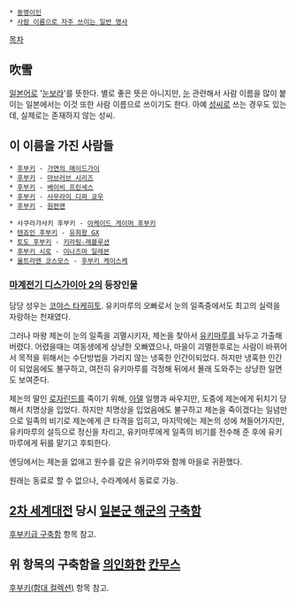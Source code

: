  * [[동명이인]]
 * [[사람 이름으로 자주 쓰이는 일반 명사]]

[[목차]]

== 吹雪 ==
[[일본어]]로 '[[눈보라]]'를 뜻한다. 별로 좋은 뜻은 아니지만, [[눈]] 관련해서 사람 이름을 많이 붙이는 일본에서는 이것 또한 사람 이름으로 쓰이기도 한다. 아예 [[성씨]]로 쓰는 경우도 있는데, 실제로는 존재하지 않는 성씨.


== 이 이름을 가진 사람들 ==
 * [[후부키(가면의 메이드가이)|후부키]] - [[가면의 메이드가이]]
 * [[후부키(마브러브 시리즈)|후부키]] - [[마브러브 시리즈]]
 * [[후부키(베이비 프린세스)|후부키]] - [[베이비 프린세스]]
 * [[후부키(사무라이 디퍼 쿄우)|후부키]] - [[사무라이 디퍼 쿄우]]
 * [[후부키(원펀맨)|후부키]] - [[원펀맨]]

 * 사쿠라가사키 후부키 - [[아케이드 게이머 후부키]]
 * [[텐죠인 후부키]] - [[유희왕 GX]]
 * [[토도 후부키]] - [[키라링☆레볼루션]]
 * [[후부키 시로]] - [[이나즈마 일레븐]]
 * [[울트라맨 코스모스]] - [[후부키 케이스케]]
=== [[마계전기 디스가이아 2]]의 등장인물 ===
담당 성우는 [[코야스 타케히토]]. 유키마루의 오빠로서 눈의 일족중에서도 최고의 실력을 자랑하는 천재였다.

그러나 마왕 제논이 눈의 일족을 괴멸시키자, 제논을 찾아서 [[유키마루]]를 놔두고 가출해버렸다. 어렸을때는 여동생에게 상냥한 오빠였으나, 마을이 괴멸한후로는 사람이 바뀌어서 목적을 위해서는 수단방법을 가리지 않는 냉혹한 인간이되었다. 하지만 냉혹한 인간이 되었음에도 불구하고, 여전히 유키마루를 걱정해 뒤에서 몰래 도와주는 상냥한 일면도 보여준다.

제논의 딸인 [[로자린드]]를 죽이기 위해, [[아델]] 일행과 싸우지만, 도중에 제논에게 뒤치기 당해서 치명상을 입었다. 하지만 치명상을 입었음에도 불구하고 제논을 죽이겠다는 일념만으로 일족의 비기로 제논에게 큰 타격을 입히고, 마지막에는 제논의 성에 쳐들어가지만, 유키마루의 설득으로 정신을 차리고, 유키마루에게 일족의 비기를 전수해 준 후에 유키마루에게 뒤를 맡기고 후퇴한다.

엔딩에서는 제논을 없애고 원수를 갚은 유키마루와 함께 마을로 귀환했다.

원래는 동료로 할 수 없으나, 수라계에서 동료로 가능.


== [[2차 세계대전]] 당시 [[일본군 해군]]의 [[구축함]] ==
[[후부키급 구축함]] 항목 참고.


== 위 항목의 구축함을 [[의인화]]한 [[칸무스]] ==
[[후부키(함대 컬렉션)]] 항목 참고.


